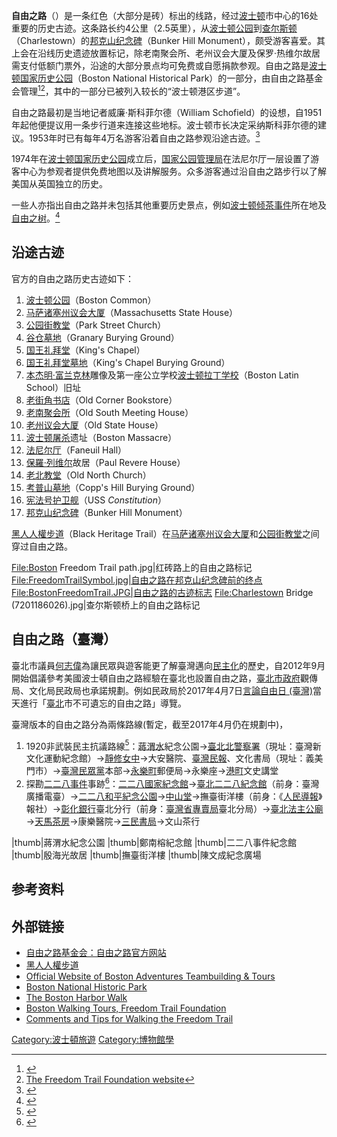 {{Infobox Hiking trail
 | Name = 自由之路
 | Embed =
 | Cellstyle =
 | Title = 
 | Photo =Terminus, Freedom Trail (7201188972).jpg
 | Caption =自由之路在[[邦克山纪念碑|邦克山纪念碑]]的终点
 | Location = [[波士顿|波士顿]]
 | Designation = {{link-en|国家千年步道|National Millennium Trail}}
 | Established = 1951年
 | Length=4公里（2.5英里）
 | Trailheads = 波士顿公园至邦克山纪念碑
 | Use = 参观
 | Elev_gain_and_loss =
 | Elev_change =      <!-- Use ElevGainAndLoss if the gain and/or loss is known. Use this field when only the change is known. -->
 | Highest =
 | Lowest =
 | Grade =
 | Difficulty = 容易
 | Season =
 | Months =
 | Sights = 16个历史景点
 | Hazards =
 | Surface = 砖
 | ROW =
 | Website = {{URL|http://www.thefreedomtrail.org/}}
}}
'''自由之路'''（{{lang-en|Freedom Trail}}）是一条红色（大部分是砖）标出的线路，经过[[波士顿|波士顿]]市中心的16处重要的历史古迹。这条路长约4公里（2.5英里），从[[波士顿公园|波士顿公园]]到[[查尔斯顿|查尔斯顿]]（Charlestown）的[[邦克山纪念碑|邦克山纪念碑]]（Bunker Hill Monument），颇受游客喜爱。其上会在沿线历史遗迹放置标记，除老南聚会所、老州议会大厦及保罗·热维尔故居需支付低额门票外，沿途的大部分景点均可免费或自愿捐款参观。自由之路是[[波士顿国家历史公园|波士顿国家历史公园]]（Boston National Historical Park）的一部分，由自由之路基金会管理<ref>{{cite web |url=http://www.cityofboston.gov/freedomtrail/ |title=Freedom Trail |publisher=City of Boston |accessdate=November 1, 2013}}</ref><ref>[http://www.thefreedomtrail.org/ The Freedom Trail Foundation website]</ref>，其中的一部分已被列入较长的“波士顿港区步道”。

自由之路最初是当地记者威廉·斯科菲尔德（William Schofield）的设想，自1951年起他便提议用一条步行道来连接这些地标。波士顿市长{{link-en|约翰·海因斯|John Hynes}}决定采纳斯科菲尔德的建议。1953年时已有每年4万名游客沿着自由之路参观沿途古迹。<ref>{{Citation |publisher = Northeastern University Press |isbn = 1-55553-161-X |publication-place = Boston |title = Building a new Boston: politics and urban renewal, 1950-1970 |url = http://openlibrary.org/books/OL1737146M/Building_a_new_Boston |author = O'Connor, Thomas H. |publication-date = 1993 |id = 155553161X }}</ref>

1974年在[[波士顿国家历史公园|波士顿国家历史公园]]成立后，[[国家公园管理局|国家公园管理局]]在法尼尔厅一层设置了游客中心为参观者提供免费地图以及讲解服务。众多游客通过沿自由之路步行以了解美国从英国独立的历史。

一些人亦指出自由之路并未包括其他重要历史景点，例如[[波士顿倾茶事件|波士顿倾茶事件]]所在地及[[自由之树|自由之树]]。<ref>{{citation |title=The Trouble with the Freedom Trail |author=Alfred F. Young |date=21 Mar 2004 |work=Boston Globe }}</ref>

==沿途古迹==
官方的自由之路历史古迹如下：
# [[波士顿公园|波士顿公园]]（Boston Common）
# [[马萨诸塞州议会大厦|马萨诸塞州议会大厦]]（Massachusetts State House）
# [[公园街教堂|公园街教堂]]（Park Street Church）
# [[谷仓墓地|谷仓墓地]]（Granary Burying Ground）
# [[国王礼拜堂|国王礼拜堂]]（King's Chapel）
# [[国王礼拜堂墓地|国王礼拜堂墓地]]（King's Chapel Burying Ground）
# [[本杰明·富兰克林|本杰明·富兰克林]]雕像及第一座公立学校[[波士顿拉丁学校|波士顿拉丁学校]]（Boston Latin School）旧址
# [[老街角书店|老街角书店]]（Old Corner Bookstore）
# [[老南聚会所|老南聚会所]]（Old South Meeting House）
# [[老州议会大厦|老州议会大厦]]（Old State House）
# [[波士顿屠杀|波士顿屠杀]]遗址（Boston Massacre）
# [[法尼尔厅|法尼尔厅]]（Faneuil Hall）
# [[保羅·列维尔|保羅·列维尔]]故居（Paul Revere House）
# [[老北教堂|老北教堂]]（Old North Church）
# [[考普山墓地|考普山墓地]]（Copp's Hill Burying Ground）
# [[宪法号护卫舰_(IX_21)|宪法号护卫舰]]（USS ''Constitution''）
# [[邦克山纪念碑|邦克山纪念碑]]（Bunker Hill Monument）

[[黑人人權步道|黑人人權步道]]（Black Heritage Trail）在[[马萨诸塞州议会大厦|马萨诸塞州议会大厦]]和[[公园街教堂|公园街教堂]]之间穿过自由之路。

<gallery mode=packed> 
File:Boston Freedom Trail path.jpg|红砖路上的自由之路标记
File:FreedomTrailSymbol.jpg|自由之路在邦克山纪念碑前的终点
File:BostonFreedomTrail.JPG|自由之路的古迹标志
File:Charlestown Bridge (7201186026).jpg|查尔斯顿桥上的自由之路标记
</gallery>
{{commonscat|Freedom Trail}}

== 自由之路（臺灣） ==
臺北市議員[[何志偉|何志偉]]為讓民眾與遊客能更了解臺灣邁向[[民主化|民主化]]的歷史，自2012年9月開始倡議參考美國波士頓自由之路經驗在臺北也設置自由之路，[[臺北市政府|臺北市政府]]觀傳局、文化局民政局也承諾規劃。例如民政局於2017年4月7日[[言論自由日_(臺灣)|言論自由日 (臺灣)]]當天進行「[[臺北|臺北]]市不可遺忘的自由之路」導覽。

臺灣版本的自由之路分為兩條路線(暫定，截至2017年4月仍在規劃中)，
# 1920非武裝民主抗議路線<ref>{{Citation |publisher = 自由時報 |title = 自由之路遊程 人權景點走透透 |url = http://news.ltn.com.tw/news/local/paper/1089638 |author = 張凱翔 |publication-date = 2017-03-28 }}</ref>：[[蔣渭水|蔣渭水]]紀念公園→[[臺北北警察署|臺北北警察署]]（現址：臺灣新文化運動紀念館）→[[靜修女中|靜修女中]]→大安醫院、[[臺灣民報|臺灣民報]]、文化書局（現址：義美門市）→[[臺灣民眾黨_(1927年)|臺灣民眾黨]]本部→[[永樂町|永樂町]]郵便局→永樂座→[[港町|港町]]文史講堂
# 探勘[[二二八事件|二二八事件]]事跡<ref>{{Citation |publisher = 自由時報 |title = 《西門町路線—言論自由》模擬當年二二八 民眾罷市上街頭 |url = http://news.ltn.com.tw/news/local/paper/1089639 |author = 張凱翔 |publication-date = 2017-03-28 }}</ref>：[[二二八國家紀念館|二二八國家紀念館]]→[[臺北二二八紀念館|臺北二二八紀念館]]（前身：臺灣廣播電臺）→[[二二八和平紀念公園|二二八和平紀念公園]]→[[中山堂|中山堂]]→撫臺街洋樓（前身：《[[人民導報|人民導報]]》報社）→[[彰化銀行|彰化銀行]]臺北分行（前身：[[臺灣省專賣局|臺灣省專賣局]]臺北分局）→[[臺北法主公廟|臺北法主公廟]]→[[天馬茶房|天馬茶房]]→康樂醫院→[[三民書局|三民書局]]→文山茶行

<gallery mode=packed>
|thumb|蔣渭水紀念公園
|thumb|鄭南榕紀念館
|thumb|二二八事件紀念館
|thumb|殷海光故居
|thumb|撫臺街洋樓
|thumb|陳文成紀念廣場
</gallery>

==参考资料==
{{reflist}}

==外部链接==
* [http://www.thefreedomtrail.org 自由之路基金会：自由之路官方网站]
* [http://www.afroammuseum.org/trail.htm 黑人人權步道]
* [http://www.bostonadventures.com Official Website of Boston Adventures Teambuilding & Tours ]
* [http://www.nps.gov/bost/ Boston National Historic Park]
* [https://web.archive.org/web/20100302165521/http://www.bostonharborwalk.com/ The Boston Harbor Walk]
* [http://www.thefreedomtrail.org/ Boston Walking Tours, Freedom Trail Foundation]
* [http://www.speakingofhistory.com/speakingofhistory194.mp3 Comments and Tips for Walking the Freedom Trail]
{{coord|42|21|35.85|N|71|3|24.32|W|type:landmark|display=title}}

[[Category:波士頓旅遊|Category:波士頓旅遊]]
[[Category:博物館學|Category:博物館學]]